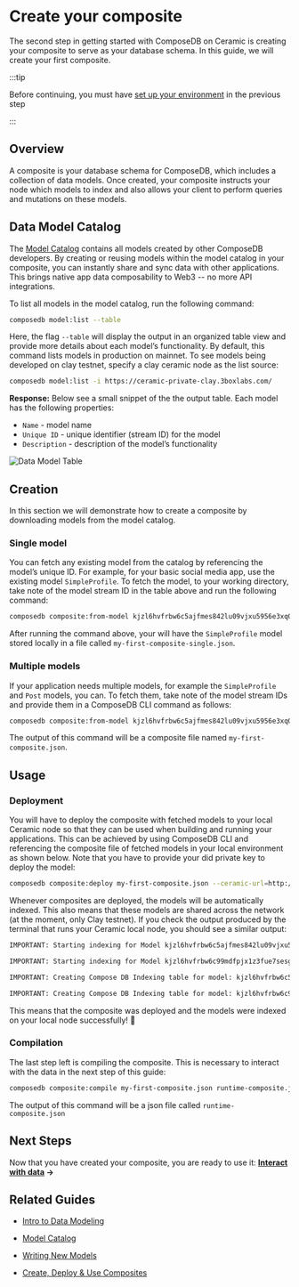 # Create your composite

The second step in getting started with ComposeDB on Ceramic is creating your composite to serve as your database schema. In this guide, we will create your first composite.

:::tip

Before continuing, you must have [set up your environment](./set-up-your-environment.mdx) in the previous step

:::

## Overview

A composite is your database schema for ComposeDB, which includes a collection of data models. Once created, your composite instructs your node which models to index and also allows your client to perform queries and mutations on these models.

## Data Model Catalog

The [Model Catalog](./guides/data-modeling/model-catalog.mdx) contains all models created by other ComposeDB developers. By creating or reusing models within the model catalog in your composite, you can instantly share and sync data with other applications. This brings native app data composability to Web3 -- no more API integrations.

To list all models in the model catalog, run the following command:

```bash
composedb model:list --table
```

Here, the flag `--table` will display the output in an organized table view and provide more details about each model’s functionality.  By default, this command lists models in production on mainnet.  To see models being developed on clay testnet, specify a clay ceramic node as the list source:

```bash
composedb model:list -i https://ceramic-private-clay.3boxlabs.com/
```

**Response:** Below see a small snippet of the the output table. Each model has the following properties:

- `Name` - model name
- `Unique ID` - unique identifier (stream ID) for the model
- `Description` - description of the model’s functionality

![Data Model Table](/img/data-model-table.png)

## Creation

In this section we will demonstrate how to create a composite by downloading models from the model catalog.

### Single model

You can fetch any existing model from the catalog by referencing the model’s unique ID. For example, for your basic social media app, use the existing model `SimpleProfile`. To fetch the model, to your working directory, take note of the model stream ID in the table above and run the following command:

```bash
composedb composite:from-model kjzl6hvfrbw6c5ajfmes842lu09vjxu5956e3xq0xk12gp2jcf9s90cagt2god9 --ceramic-url=http://localhost:7007 --output=my-first-composite-single.json
```

After running the command above, your will have the `SimpleProfile` model stored locally in a file called `my-first-composite-single.json`.

### Multiple models

If your application needs multiple models, for example the `SimpleProfile` and `Post` models, you can. To fetch them, take note of the model stream IDs and provide them in a ComposeDB CLI command as follows:

```bash
composedb composite:from-model kjzl6hvfrbw6c5ajfmes842lu09vjxu5956e3xq0xk12gp2jcf9s90cagt2god9 kjzl6hvfrbw6c99mdfpjx1z3fue7sesgua6gsl1vu97229lq56344zu9bawnf96 --ceramic-url=http://localhost:7007 --output=my-first-composite.json
```

The output of this command will be a composite file named `my-first-composite.json`.

## Usage

### Deployment

You will have to deploy the composite with fetched models to your local Ceramic node so that they can be used when building and running your applications. This can be achieved by using ComposeDB CLI and referencing the composite file of fetched models in your local environment as shown below. Note that you have to provide your did private key to deploy the model:

```bash
composedb composite:deploy my-first-composite.json --ceramic-url=http://localhost:7007 --did-private-key=your_private_key
```

Whenever composites are deployed, the models will be automatically indexed. This also means that these models are shared across the network (at the moment, only Clay testnet). If you check the output produced by the terminal that runs your Ceramic local node, you should see a similar output:

```bash
IMPORTANT: Starting indexing for Model kjzl6hvfrbw6c5ajfmes842lu09vjxu5956e3xq0xk12gp2jcf9s90cagt2god9

IMPORTANT: Starting indexing for Model kjzl6hvfrbw6c99mdfpjx1z3fue7sesgua6gsl1vu97229lq56344zu9bawnf96

IMPORTANT: Creating Compose DB Indexing table for model: kjzl6hvfrbw6c5ajfmes842lu09vjxu5956e3xq0xk12gp2jcf9s90cagt2god9

IMPORTANT: Creating Compose DB Indexing table for model: kjzl6hvfrbw6c99mdfpjx1z3fue7sesgua6gsl1vu97229lq56344zu9bawnf96
```

This means that the composite was deployed and the models were indexed on your local node successfully! 🎉

### Compilation

The last step left is compiling the composite. This is necessary to interact with the data in the next step of this guide:

```bash
composedb composite:compile my-first-composite.json runtime-composite.json
```

The output of this command will be a json file called `runtime-composite.json`

## Next Steps

Now that you have created your composite, you are ready to use it: **[Interact with data](./interact-with-data.mdx) →**

## Related Guides

- [Intro to Data Modeling](./guides/data-modeling/data-modeling.mdx)

- [Model Catalog](./guides/data-modeling/model-catalog.mdx)

- [Writing New Models](./guides/data-modeling/writing-models.mdx)

- [Create, Deploy & Use Composites](./guides/data-modeling/composites.mdx)
